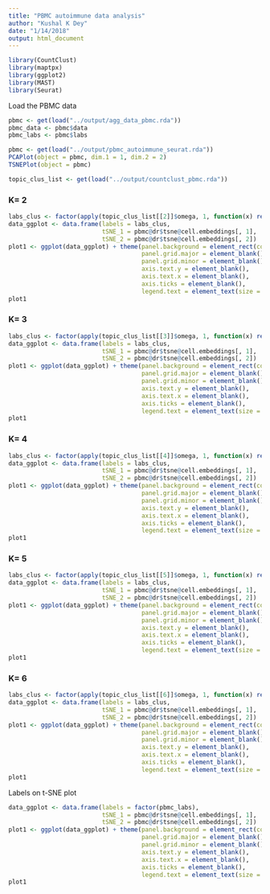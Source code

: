 ```yaml
---
title: "PBMC autoimmune data analysis"
author: "Kushal K Dey"
date: "1/14/2018"
output: html_document
---
```


```r
library(CountClust)
library(maptpx)
library(ggplot2)
library(MAST)
library(Seurat)
```

Load the PBMC data

```r
pbmc <- get(load("../output/agg_data_pbmc.rda"))
pbmc_data <- pbmc$data
pbmc_labs <- pbmc$labs
```


```r
pbmc <- get(load("../output/pbmc_autoimmune_seurat.rda"))
PCAPlot(object = pbmc, dim.1 = 1, dim.2 = 2)
TSNEPlot(object = pbmc)
```

```r
topic_clus_list <- get(load("../output/countclust_pbmc.rda"))
```


### K= 2

```r
labs_clus <- factor(apply(topic_clus_list[[2]]$omega, 1, function(x) return(which.max(x))))
data_ggplot <- data.frame(labels = labs_clus,
                          tSNE_1 = pbmc@dr$tsne@cell.embeddings[, 1],
                          tSNE_2 = pbmc@dr$tsne@cell.embeddings[, 2])
plot1 <- ggplot(data_ggplot) + theme(panel.background = element_rect(colour = "black", size = 1), 
                                     panel.grid.major = element_blank(), 
                                     panel.grid.minor = element_blank(), 
                                     axis.text.y = element_blank(),
                                     axis.text.x = element_blank(),
                                     axis.ticks = element_blank(),
                                     legend.text = element_text(size = 15)) + geom_point(aes(x = tSNE_1, y = tSNE_2, color = labels), size = 0.5) + labs(x = 'tSNE 1', y = 'tSNE 2', title = '') + scale_color_discrete('')
plot1
```

### K= 3

```r
labs_clus <- factor(apply(topic_clus_list[[3]]$omega, 1, function(x) return(which.max(x))))
data_ggplot <- data.frame(labels = labs_clus,
                          tSNE_1 = pbmc@dr$tsne@cell.embeddings[, 1],
                          tSNE_2 = pbmc@dr$tsne@cell.embeddings[, 2])
plot1 <- ggplot(data_ggplot) + theme(panel.background = element_rect(colour = "black", size = 1), 
                                     panel.grid.major = element_blank(), 
                                     panel.grid.minor = element_blank(), 
                                     axis.text.y = element_blank(),
                                     axis.text.x = element_blank(),
                                     axis.ticks = element_blank(),
                                     legend.text = element_text(size = 15)) + geom_point(aes(x = tSNE_1, y = tSNE_2, color = labels), size = 0.5) + labs(x = 'tSNE 1', y = 'tSNE 2', title = '') + scale_color_discrete('')
plot1
```

### K= 4

```r
labs_clus <- factor(apply(topic_clus_list[[4]]$omega, 1, function(x) return(which.max(x))))
data_ggplot <- data.frame(labels = labs_clus,
                          tSNE_1 = pbmc@dr$tsne@cell.embeddings[, 1],
                          tSNE_2 = pbmc@dr$tsne@cell.embeddings[, 2])
plot1 <- ggplot(data_ggplot) + theme(panel.background = element_rect(colour = "black", size = 1), 
                                     panel.grid.major = element_blank(), 
                                     panel.grid.minor = element_blank(), 
                                     axis.text.y = element_blank(),
                                     axis.text.x = element_blank(),
                                     axis.ticks = element_blank(),
                                     legend.text = element_text(size = 15)) + geom_point(aes(x = tSNE_1, y = tSNE_2, color = labels), size = 0.5) + labs(x = 'tSNE 1', y = 'tSNE 2', title = '') + scale_color_discrete('')
plot1
```


### K= 5

```r
labs_clus <- factor(apply(topic_clus_list[[5]]$omega, 1, function(x) return(which.max(x))))
data_ggplot <- data.frame(labels = labs_clus,
                          tSNE_1 = pbmc@dr$tsne@cell.embeddings[, 1],
                          tSNE_2 = pbmc@dr$tsne@cell.embeddings[, 2])
plot1 <- ggplot(data_ggplot) + theme(panel.background = element_rect(colour = "black", size = 1), 
                                     panel.grid.major = element_blank(), 
                                     panel.grid.minor = element_blank(), 
                                     axis.text.y = element_blank(),
                                     axis.text.x = element_blank(),
                                     axis.ticks = element_blank(),
                                     legend.text = element_text(size = 15)) + geom_point(aes(x = tSNE_1, y = tSNE_2, color = labels), size = 0.5) + labs(x = 'tSNE 1', y = 'tSNE 2', title = '') + scale_color_discrete('')
plot1
```


### K= 6

```r
labs_clus <- factor(apply(topic_clus_list[[6]]$omega, 1, function(x) return(which.max(x))))
data_ggplot <- data.frame(labels = labs_clus,
                          tSNE_1 = pbmc@dr$tsne@cell.embeddings[, 1],
                          tSNE_2 = pbmc@dr$tsne@cell.embeddings[, 2])
plot1 <- ggplot(data_ggplot) + theme(panel.background = element_rect(colour = "black", size = 1), 
                                     panel.grid.major = element_blank(), 
                                     panel.grid.minor = element_blank(), 
                                     axis.text.y = element_blank(),
                                     axis.text.x = element_blank(),
                                     axis.ticks = element_blank(),
                                     legend.text = element_text(size = 15)) + geom_point(aes(x = tSNE_1, y = tSNE_2, color = labels), size = 0.5) + labs(x = 'tSNE 1', y = 'tSNE 2', title = '') + scale_color_discrete('')
plot1
```

Labels on t-SNE plot

```r
data_ggplot <- data.frame(labels = factor(pbmc_labs),
                          tSNE_1 = pbmc@dr$tsne@cell.embeddings[, 1],
                          tSNE_2 = pbmc@dr$tsne@cell.embeddings[, 2])
plot1 <- ggplot(data_ggplot) + theme(panel.background = element_rect(colour = "black", size = 1), 
                                     panel.grid.major = element_blank(), 
                                     panel.grid.minor = element_blank(), 
                                     axis.text.y = element_blank(),
                                     axis.text.x = element_blank(),
                                     axis.ticks = element_blank(),
                                     legend.text = element_text(size = 15)) + geom_point(aes(x = tSNE_1, y = tSNE_2, color = labels), size = 0.5) + labs(x = 'tSNE 1', y = 'tSNE 2', title = '') + scale_color_discrete('')
plot1
```


